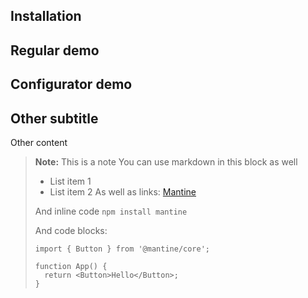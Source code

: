
## Installation

<InstallScript packages="mantine-extension-template" />

## Regular demo

<Demo data={demos.usage} />

## Configurator demo

<Demo data={demos.configurator} />

## Other subtitle

Other content

> **Note:** This is a note
> You can use markdown in this block as well
>
> - List item 1
> - List item 2
>   As well as links: [Mantine](https://mantine.dev)
>
> And inline code `npm install mantine`
>
> And code blocks:
>
> ```tsx
> import { Button } from '@mantine/core';
>
> function App() {
>   return <Button>Hello</Button>;
> }
> ```
